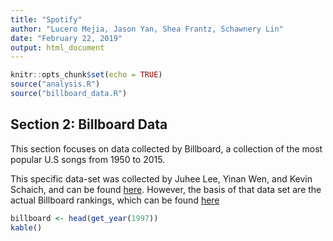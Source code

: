 ```yaml
---
title: "Spotify"
author: "Lucero Mejia, Jason Yan, Shea Frantz, Schawnery Lin"
date: "February 22, 2019"
output: html_document
---
```


```r
knitr::opts_chunk$set(echo = TRUE)
source("analysis.R")
source("billboard_data.R")
```

## Section 2: Billboard Data

This section focuses on data collected by Billboard, a collection of the most popular U.S songs from 1950 to 2015. 

This specific data-set was collected by Juhee Lee, Yinan Wen, and Kevin Schaich, and can be found [here](https://github.com/kevinschaich/billboard). However, the basis of that data set are the actual Billboard rankings, which can be found [here](https://www.billboard.com/charts)

``` r
billboard <- head(get_year(1997))
kable()
```